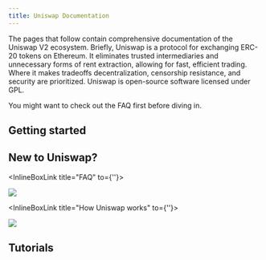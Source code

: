 ```yaml
---
title: Uniswap Documentation
---
```


The pages that follow contain comprehensive documentation of the Uniswap V2 ecosystem. Briefly, Uniswap is a protocol for exchanging ERC-20 tokens on Ethereum. It eliminates trusted intermediaries and unnecessary forms of rent extraction, allowing for fast, efficient trading. Where it makes tradeoffs decentralization, censorship resistance, and security are prioritized. Uniswap is open-source software licensed under GPL.

You might want to check out the <Link to="/faq">FAQ</Link> first before diving in.

## Getting started

<Wizard />

## New to Uniswap?

<InlineBoxLink title="FAQ" to={''}>

![](./images/01.png)

</InlineBoxLink>


<InlineBoxLink title="How Uniswap works" to={''}>

![](./images/01.png)

</InlineBoxLink>

## Tutorials

